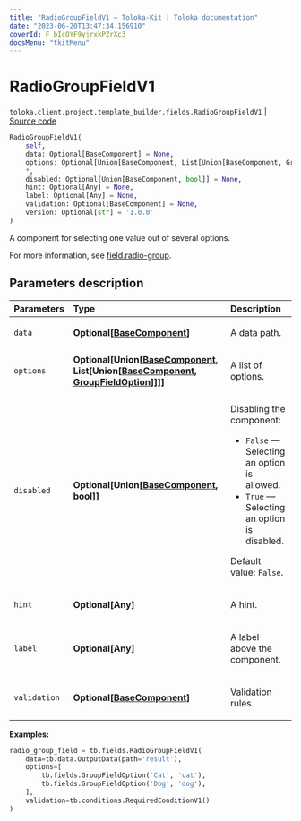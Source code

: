 ```yaml
---
title: "RadioGroupFieldV1 — Toloka-Kit | Toloka documentation"
date: "2023-06-20T13:47:34.156910"
coverId: F_bIcOYF9yjrxkPZrXc3
docsMenu: "tkitMenu"
---
```


# RadioGroupFieldV1

`toloka.client.project.template_builder.fields.RadioGroupFieldV1` | [Source code](https://github.com/Toloka/toloka-kit/blob/v1.2.0/src/client/project/template_builder/fields.py#L408)

```python
RadioGroupFieldV1(
    self,
    data: Optional[BaseComponent] = None,
    options: Optional[Union[BaseComponent, List[Union[BaseComponent, GroupFieldOption]]]] = None,
    *,
    disabled: Optional[Union[BaseComponent, bool]] = None,
    hint: Optional[Any] = None,
    label: Optional[Any] = None,
    validation: Optional[BaseComponent] = None,
    version: Optional[str] = '1.0.0'
)
```

A component for selecting one value out of several options.

For more information, see [field.radio-group](/docs/template-builder/reference/field.radio-group).

## Parameters description

| Parameters | Type | Description |
| :----------| :----| :-----------|
`data`|**Optional\[[BaseComponent](/docs/toloka-kit/reference/toloka.client.project.template_builder.base.BaseComponent)\]**|<p>A data path.</p>
`options`|**Optional\[Union\[[BaseComponent](/docs/toloka-kit/reference/toloka.client.project.template_builder.base.BaseComponent), List\[Union\[[BaseComponent](/docs/toloka-kit/reference/toloka.client.project.template_builder.base.BaseComponent), [GroupFieldOption](/docs/toloka-kit/reference/toloka.client.project.template_builder.fields.GroupFieldOption)\]\]\]\]**|<p>A list of options.</p>
`disabled`|**Optional\[Union\[[BaseComponent](/docs/toloka-kit/reference/toloka.client.project.template_builder.base.BaseComponent), bool\]\]**|<p>Disabling the component:</p> <ul> <li>`False` — Selecting an option is allowed.</li> <li>`True` — Selecting an option is disabled.</li> </ul> <p>Default value: `False`.</p>
`hint`|**Optional\[Any\]**|<p>A hint.</p>
`label`|**Optional\[Any\]**|<p>A label above the component.</p>
`validation`|**Optional\[[BaseComponent](/docs/toloka-kit/reference/toloka.client.project.template_builder.base.BaseComponent)\]**|<p>Validation rules.</p>

**Examples:**

```python
radio_group_field = tb.fields.RadioGroupFieldV1(
    data=tb.data.OutputData(path='result'),
    options=[
        tb.fields.GroupFieldOption('Cat', 'cat'),
        tb.fields.GroupFieldOption('Dog', 'dog'),
    ],
    validation=tb.conditions.RequiredConditionV1()
)
```